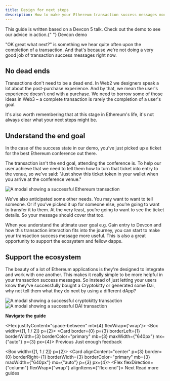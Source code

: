 ```yaml
---
title: Design for next steps
description: How to make your Ethereum transaction success messages more useful by giving your users clear next steps.
---
```



<Flash>
  This guide is written based on a Devcon 5 talk. Check out the demo to see our
  advice in action.{" "}
  <SmartLink href="http://rimble-devcon-demo.netlify.com">
    Devcon demo
  </SmartLink>
</Flash>

"OK great what next?" is something we hear quite often upon the completion of a transaction. And that's because we're not doing a very good job of transaction success messages right now.

## No dead ends

Transactions don't need to be a dead end. In Web2 we designers speak a lot about the post-purchase experience. And by that, we mean the user's experience doesn't end with a purchase. We need to borrow some of those ideas in Web3 – a complete transaction is rarely the completion of a user's goal.

It's also worth remembering that at this stage in Ethereum's life, it's not always clear what your next steps might be.

## Understand the end goal

In the case of the success state in our demo, you’ve just picked up a ticket for the best Ethereum conference out there.

The transaction isn't the end goal, attending the conference is. To help our user achieve that we need to tell them how to turn that ticket into entry to the venue, so we've said: "Just show this ticket token in your wallet when you arrive at the conference venue."

<Image
  my={3}
  src="/images/ticket-sent.png"
  alt="A modal showing a successful Ethereum transaction"
  height="auto"
/>

We've also anticipated some other needs. You may want to want to tell someone. Or if you’ve picked it up for someone else, you’re going to want to transfer it to them. At the very least, you’re going to want to see the ticket details. So your message should cover that too.

When you understand the ultimate user goal e.g. Gain entry to Devcon and how this transaction interaction fits into the journey, you can start to make your transaction success message more useful. This is also a great opportunity to support the ecosystem and fellow dapps.

## Support the ecosystem

The beauty of a lot of Ethereum applications is they're designed to integrate and work with one another. This makes it really simple to be more helpful in your transaction success messages. So instead of just letting your users know they've successfully bought a Cryptokitty or generated some Dai, why not tell them what they do next by using a different dApp?

<Flex justifyContent="center">
  <Image
    my={3}
    src="/images/cryptokitty-success.png"
    alt="A modal showing a successful cryptokitty transaction"
    height="auto"
    width={[1 / 2]}
  />
</Flex>

<Flex justifyContent="center">
  <Image
    my={3}
    src="/images/dai-success.png"
    alt="A modal showing a successful DAI transaction"
    height="auto"
    width={[1 / 2]}
  />
</Flex>

**Navigate the guide**

<Flex justifyContent="space-between" mt={4} flexWrap={'wrap'}>
  <Box width={[1, 1 / 2]} p={2}>
  <RimbleGatsbyLink
    title="Read the previous part of the guide"
    to="/guides/ux/transactiions-just-enough-feedback">
  <Card border={0} p={3} borderLeft={1} borderWidth={3} borderColor="primary" mb={3} maxWidth={"640px"} mx={"auto"} p={3} px={4}>
    <Flex alignItems="center">
      <Box>
        <Icon color="primary" mr={3} size="24px" name="ArrowBack" />
      </Box>
      <Box>
        <Text
          fontWeight="bold"
          fontSize={3}
          color="primary"
        >
          Previous
        </Text>
        <Text>Just enough feedback</Text>
      </Box>
    </Flex>
    </Card>
  </RimbleGatsbyLink>
  </Box>

<Box width={[1, 1 / 2]} p={2}>
<RimbleGatsbyLink
  title="Read the next part of the guide"
  to="/guides/ux">
  <Card alignContent="center" p={3} border={0} borderRight={1} borderWidth={3} borderColor="primary" mb={3} maxWidth={"640px"} mx={"auto"} p={3} px={4}>
    <Flex alignItems="center" justifyContent="flex-end">
      <Flex flexDirection={"column"} flexWrap={"wrap"} alignItems={"flex-end"}>
        <Text
          fontSize={3}
          fontWeight="bold"
          color="primary"
        >
          Next
        </Text>
        <Text>Read more guides</Text>
      </Flex>
      <Box>
        <Icon color="primary" ml={3} size="24px" name="ArrowForward" />
      </Box>
    </Flex>
  </Card>
</RimbleGatsbyLink>
</Box>
</Flex>
